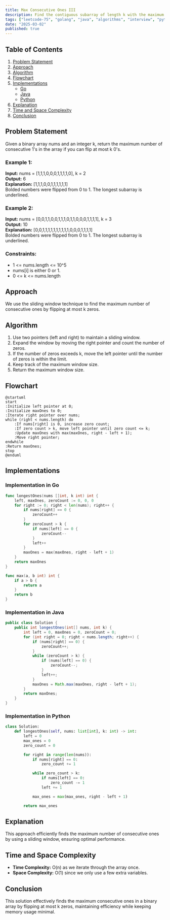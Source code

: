 ```yaml
---
title: Max Consecutive Ones III
description: Find the contiguous subarray of length k with the maximum consecutive ones. Includes Go and Java implementations.
tags: ["leetcode-75", "golang", "java", "algorithms", "interview", "python", "leetcode"]
date: "2025-03-02"
published: true
---
```


## Table of Contents

1. [Problem Statement](#problem-statement)
2. [Approach](#approach)
3. [Algorithm](#algorithm)
4. [Flowchart](#flowchart)
5. [Implementations](#implementations)
   - [Go](#implementation-in-go)
   - [Java](#implementation-in-java)
   - [Python](#implementation-in-python)
6. [Explanation](#explanation)
7. [Time and Space Complexity](#time-and-space-complexity)
8. [Conclusion](#conclusion)

## Problem Statement

Given a binary array nums and an integer k, return the maximum number of consecutive 1's in the array if you can flip at most k 0's.

### Example 1:

**Input:** nums = [1,1,1,0,0,0,1,1,1,1,0], k = 2  
**Output:** 6  
**Explanation:** [1,1,1,0,0,1,1,1,1,1,1]  
Bolded numbers were flipped from 0 to 1. The longest subarray is underlined.

### Example 2:

**Input:** nums = [0,0,1,1,0,0,1,1,1,0,1,1,0,0,0,1,1,1,1], k = 3  
**Output:** 10  
**Explanation:** [0,0,1,1,1,1,1,1,1,1,1,1,0,0,0,1,1,1,1]  
Bolded numbers were flipped from 0 to 1. The longest subarray is underlined.

### Constraints:

- 1 <= nums.length <= 10^5  
- nums[i] is either 0 or 1.  
- 0 <= k <= nums.length  

## Approach

We use the sliding window technique to find the maximum number of consecutive ones by flipping at most k zeros.

## Algorithm

1. Use two pointers (left and right) to maintain a sliding window.
2. Expand the window by moving the right pointer and count the number of zeros.
3. If the number of zeros exceeds k, move the left pointer until the number of zeros is within the limit.
4. Keep track of the maximum window size.
5. Return the maximum window size.

## Flowchart

```plantuml
@startuml
start
:Initialize left pointer at 0;
:Initialize maxOnes to 0;
:Iterate right pointer over nums;
while (right < nums.length) do
    :If nums[right] is 0, increase zero count;
    :If zero count > k, move left pointer until zero count <= k;
    :Update maxOnes with max(maxOnes, right - left + 1);
    :Move right pointer;
endwhile
:Return maxOnes;
stop
@enduml
```

## Implementations

### Implementation in Go

```go
func longestOnes(nums []int, k int) int {
    left, maxOnes, zeroCount := 0, 0, 0
    for right := 0; right < len(nums); right++ {
        if nums[right] == 0 {
            zeroCount++
        }
        for zeroCount > k {
            if nums[left] == 0 {
                zeroCount--
            }
            left++
        }
        maxOnes = max(maxOnes, right - left + 1)
    }
    return maxOnes
}

func max(a, b int) int {
    if a > b {
        return a
    }
    return b
}
```

### Implementation in Java

```java
public class Solution {
    public int longestOnes(int[] nums, int k) {
        int left = 0, maxOnes = 0, zeroCount = 0;
        for (int right = 0; right < nums.length; right++) {
            if (nums[right] == 0) {
                zeroCount++;
            }
            while (zeroCount > k) {
                if (nums[left] == 0) {
                    zeroCount--;
                }
                left++;
            }
            maxOnes = Math.max(maxOnes, right - left + 1);
        }
        return maxOnes;
    }
}
```

### Implementation in Python

```python
class Solution:
    def longestOnes(self, nums: list[int], k: int) -> int:
        left = 0
        max_ones = 0
        zero_count = 0

        for right in range(len(nums)):
            if nums[right] == 0:
                zero_count += 1

            while zero_count > k:
                if nums[left] == 0:
                    zero_count -= 1
                left += 1

            max_ones = max(max_ones, right - left + 1)

        return max_ones
```

## Explanation

This approach efficiently finds the maximum number of consecutive ones by using a sliding window, ensuring optimal performance.

## Time and Space Complexity

- **Time Complexity:** O(n) as we iterate through the array once.
- **Space Complexity:** O(1) since we only use a few extra variables.

## Conclusion

This solution effectively finds the maximum consecutive ones in a binary array by flipping at most k zeros, maintaining efficiency while keeping memory usage minimal.

